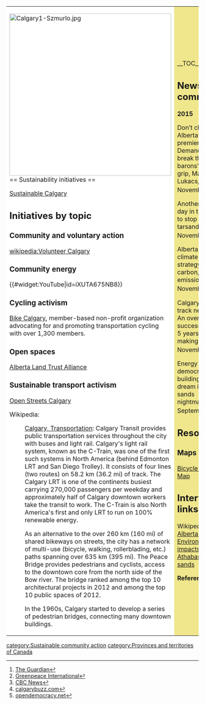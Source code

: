 {| cellpadding="8" cellspacing="0"
|- valign="top" 
| style="background:white" width="52%"|
[[File:Calgary1-Szmurlo.jpg|424px]]<br clear=left>
== Sustainability initiatives ==

[http://www.sustainablecalgary.ca/ Sustainable Calgary]

== Initiatives by topic ==

=== Community and voluntary action ===

[[wikipedia:Volunteer Calgary]]

=== Community energy ===

{{#widget:YouTube|id=iXUTA675NB8}}

=== Cycling activism ===

[http://bikecalgary.org/ Bike Calgary], member-based non-profit organization advocating for and promoting transportation cycling with over 1,300 members. {{W|Bike Calgary}}

=== Open spaces ===

[http://www.landtrusts-alberta.ca/ Alberta Land Trust Alliance]

=== Sustainable transport activism ===

[http://www.openstreetscalgary.com/ Open Streets Calgary]

Wikipedia: 
:[[wikipedia:Calgary#Transportation|Calgary, Transportation]]: Calgary Transit provides public transportation services throughout the city with buses and light rail. Calgary's light rail system, known as the C-Train, was one of the first such systems in North America (behind Edmonton LRT and San Diego Trolley). It consists of four lines (two routes) on 58.2 km (36.2 mi) of track. The Calgary LRT is one of the continents busiest carrying 270,000 passengers per weekday and approximately half of Calgary downtown workers take the transit to work. The C-Train is also North America's first and only LRT to run on 100% renewable energy.

:As an alternative to the over 260 km (160 mi) of shared bikeways on streets, the city has a network of multi-use (bicycle, walking, rollerblading, etc.) paths spanning over 635 km (395 mi). The Peace Bridge provides pedestrians and cyclists, access to the downtown core from the north side of the Bow river. The bridge ranked among the top 10 architectural projects in 2012 and among the top 10 public spaces of 2012.

:In the 1960s, Calgary started to develop a series of pedestrian bridges, connecting many downtown buildings.

| style="background:khaki" |

__TOC__

== News and comment ==

'''2015''' 

Don’t cheer Alberta’s premier yet. Demand she break the oil barons’ vice-grip, Martin Lukacs, November 24 <ref>[http://www.theguardian.com/environment/true-north/2015/nov/24/dont-cheer-albertas-premier-demand-she-break-the-oil-barons-vice-grip The Guardian]</ref>

Another historic day in the battle to stop the tarsands, November 23 <ref>[http://www.greenpeace.org/international/en/news/Blogs/makingwaves/historic-day-battle-to-stop-tarsands/blog/54847/ Greenpeace International]</ref> 

Alberta's climate change strategy targets carbon, coal, emissions, November 23 <ref>[http://www.cbc.ca/news/canada/edmonton/alberta-climate-change-newser-1.3330153 CBC News]</ref>

Calgary cycle track network: An overnight success story, 5 years in the making, November 4 <ref>[http://calgarybuzz.com/2015/11/calgary-cycle-track-network/ calgarybuzz.com]</ref>

Energy democracy: building a solar dream in a tar sands nightmare, September 28 <ref>[https://www.opendemocracy.net/5050/melina-laboucan-massimo/energy-democracy-building-solar-dream-in-tar-sands-nightmare opendemocracy.net]</ref>

== Resources ==

=== Maps ===

[http://www.eco-public.com/ParcPublic/?id=4190 Bicycle Counts Map]

== Interwiki links ==
Wikipedia: [[wikipedia:Alberta|Alberta]], [[wikipedia:Athabasca_oil_sands#Environmental_impacts|Environmental impacts, Athabasca oil sands]]


'''References'''
{{Attrib sca ref|Alberta}}
<references/>
|}


{{scaendmenu}}
[[category:Sustainable community action]]
[[category:Provinces and territories of Canada]]
